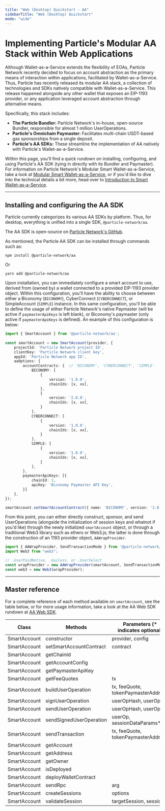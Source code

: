 ```yaml
---
title: "Web (Desktop) Quickstart - AA"
sidebarTitle: "Web (Desktop) Quickstart"
mode: "wide"
---
```


# Implementing Particle's Modular AA Stack within Web Applications

Although Wallet-as-a-Service extends the flexibility of EOAs, Particle Network recently decided to focus on account abstraction as the primary means of interaction within applications, facilitated by Wallet-as-a-Service. Thus, Particle has recently released its modular AA stack, a collection of technologies and SDKs natively compatible with Wallet-as-a-Service. This release happened alongside any other wallet that exposes an EIP-1193 provider, or any application leveraged account abstraction through alternative means.

Specifically, this stack includes:

- **The Particle Bundler:** Particle Network's in-house, open-source Bundler, responsible for almost 1 million UserOperations.
- **Particle's Omnichain Paymaster:** Facilitates multi-chain USDT-based gas sponsorships from a single deposit.
- **Particle's AA SDKs:** These streamline the implementation of AA  natively with Particle's Wallet-as-a-Service.

Within this page, you'll find a quick rundown on installing, configuring, and using Particle's AA SDK (tying in directly with its Bundler and Paymaster). For information on Particle Network's Modular Smart Wallet-as-a-Service, take a look at [Modular Smart Wallet-as-a-Service](/landing/wallet-abstraction/waas/overview), or if you'd like to dive into the technical details a bit more, head over to [Introduction to Smart Wallet-as-a-Service](/api-reference/aa/introduction).

***

## Installing and configuring the AA SDK

Particle currently categorizes its various AA SDKs by platform. Thus, for desktop, everything is unified into a single SDK, `@particle-network/aa`.

<Note>The AA SDK is open-source on [Particle Network's GitHub](https://github.com/Particle-Network/aa-sdk).</Note>

As mentioned, the Particle AA SDK can be installed through commands such as:

```shell
npm install @particle-network/aa
```

Or

```shell
yarn add @particle-network/aa
```

Upon installation, you can immediately configure a smart account to use, derived from (owned by) a wallet connected to a provided EIP-1193 provider object. Within this configuration, you'll have the ability to choose between either a Biconomy (`BICONOMY`), CyberConnect (`CYBERCONNECT`), or SimpleAccount (`SIMPLE`) instance. In this same configuration, you'll be able to define the usage of either Particle Network's native Paymaster (will be active if `paymasterApiKeys` is left blank), or Biconomy's paymaster (only active if `paymasterApiKeys` is defined). An example of this configuration is below:

```typescript TypeScript
import { SmartAccount } from '@particle-network/aa';
  
const smartAccount = new SmartAccount(provider, {
    projectId: 'Particle Network project ID',
    clientKey: 'Particle Network client key',
    appId: 'Particle Network app ID',
    aaOptions: {
        accountContracts: {  // 'BICONOMY', 'CYBERCONNECT', 'SIMPLE'
            BICONOMY: [
                {
                    version: '1.0.0',  
                    chainIds: [x, xx],
                },
                {  
                    version: '2.0.0',
                    chainIds: [x, xx],
                }
            ],
            CYBERCONNECT: [
                {
                    version: '1.0.0',
                    chainIds: [x, xx], 
                }
            ],
            SIMPLE: [
                {
                    version: '1.0.0',
                    chainIds: [x, xx],
                }
            ],
        },
        paymasterApiKeys: [{
            chainId: 1,  
            apiKey: 'Biconomy Paymaster API Key',
        }]
    }, 
});

smartAccount.setSmartAccountContract({ name: 'BICONOMY', version: '2.0.0' });
```

From this point, you can either directly construct, sponsor, and send UserOperations (alongside the initialization of session keys and whatnot if you'd like) through the newly initialized `smartAccount` object, or through a traditional Web3 library such as ethers or Web3.js; the latter is done through the construction of an 1193 provider object, `AAWrapProvider`.

```typescript TypeScript
import { AAWrapProvider, SendTransactionMode } from '@particle-network/aa';
import Web3 from "web3";

// .UserPaidNative, .Gasless, or .UserSelect
const wrapProvider = new AAWrapProvider(smartAccount, SendTransactionMode.UserPaidNative); 
const web3 = new Web3(wrapProvider); 
```

***

## Master reference

For a complete reference of each method available on `smartAccount`, see the table below, or for more usage information, take a look at the AA Web SDK rundown at [AA Web SDK](/api-reference/aa/sdks/desktop/web).

| Class        | Methods                 | Parameters (\* indicates optional)  |
| ------------ | ----------------------- | ----------------------------------- |
| SmartAccount | constructor             | provider, config                    |
| SmartAccount | setSmartAccountContract | contract                            |
| SmartAccount | getChainId              |                                     |
| SmartAccount | getAccountConfig        |                                     |
| SmartAccount | getPaymasterApiKey      |                                     |
| SmartAccount | getFeeQuotes            | tx                                  |
| SmartAccount | buildUserOperation      | tx, feeQuote, tokenPaymasterAddress |
| SmartAccount | signUserOperation       | userOpHash, userOp                  |
| SmartAccount | sendUserOperation       | userOpHash, userOp                  |
| SmartAccount | sendSignedUserOperation | userOp, sessionDataParams\*         |
| SmartAccount | sendTransaction         | tx, feeQuote, tokenPaymasterAddress |
| SmartAccount | getAccount              |                                     |
| SmartAccount | getAddress              |                                     |
| SmartAccount | getOwner                |                                     |
| SmartAccount | isDeployed              |                                     |
| SmartAccount | deployWalletContract    |                                     |
| SmartAccount | sendRpc                 | arg                                 |
| SmartAccount | createSessions          | options                             |
| SmartAccount | validateSession         | targetSession, sessions             |